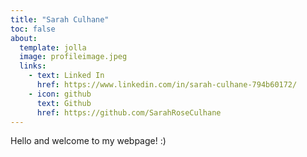 ```yaml
---
title: "Sarah Culhane"
toc: false
about:
  template: jolla
  image: profileimage.jpeg
  links: 
    - text: Linked In
      href: https://www.linkedin.com/in/sarah-culhane-794b60172/
    - icon: github
      text: Github
      href: https://github.com/SarahRoseCulhane
---
```


Hello and welcome to my webpage! :)
